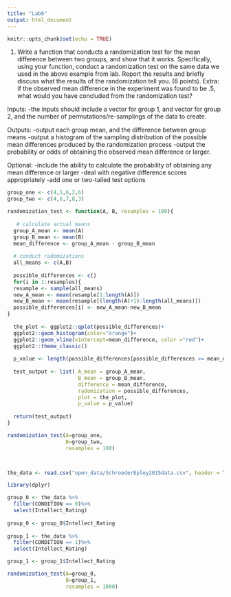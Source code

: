 ```yaml
---
title: "Lab6"
output: html_document
---
```


```r
knitr::opts_chunk$set(echo = TRUE)
```
1. Write a function that conducts a randomization test for the mean difference between two groups, and show that it works. Specifically, using your function, conduct a randomization test on the same data we used in the above example from lab. Report the results and briefly discuss what the results of the randomization tell you. (6 points). Extra: if the observed mean difference in the experiment was found to be .5, what would you have concluded from the randomization test?

Inputs:
-the inputs should include a vector for group 1, and vector for group 2, and the number of permutations/re-samplings of the data to create.

Outputs:
-output each group mean, and the difference between group means
-output a histogram of the sampling distribution of the possible mean differences produced by the randomization process
-output the probability or odds of obtaining the observed mean difference or larger.

Optional:
-include the ability to calculate the probability of obtaining any mean difference or larger
-deal with negative difference scores appropriately
-add one or two-tailed test options

```r
group_one <- c(4,5,6,2,6)
group_two <- c(4,6,7,8,3)

randomization_test <- function(A, B, resamples = 100){
 
   # calculate actual means
  group_A_mean <- mean(A)
  group_B_mean <- mean(B)
  mean_difference <- group_A_mean - group_B_mean
  
  # conduct radomizations
  all_means <- c(A,B)
  
  possible_differences <- c()
  for(i in 1:resamples){
  resample <- sample(all_means)
  new_A_mean <- mean(resample[1:length(A)])
  new_B_mean <- mean(resample[(length(A)+1):length(all_means)])
  possible_differences[i] <- new_A_mean-new_B_mean
}
  
  the_plot <- ggplot2::qplot(possible_differences)+
  ggplot2::geom_histogram(color="orange")+
  ggplot2::geom_vline(xintercept=mean_difference, color ="red")+
  ggplot2::theme_classic()
  
  p_value <- length(possible_differences[possible_differences >= mean_difference])/resamples
  
  test_output <- list( A_mean = group_A_mean,
                       B_mean = group_B_mean,
                       difference = mean_difference,
                       radomization = possible_differences,
                       plot = the_plot,
                       p_value = p_value)
  
  return(test_output)
}

randomization_test(A=group_one,
                   B=group_two,
                   resamples = 100)




```

```r
the_data <- read.csv("open_data/SchroederEpley2015data.csv", header = TRUE)

library(dplyr)

group_0 <- the_data %>%
  filter(CONDITION == 0)%>%
  select(Intellect_Rating)
  
group_0 <- group_0$Intellect_Rating
  
group_1 <- the_data %>%
  filter(CONDITION == 1)%>%
  select(Intellect_Rating)

group_1 <- group_1$Intellect_Rating

randomization_test(A=group_0,
                   B=group_1,
                   resamples = 1000)
```

